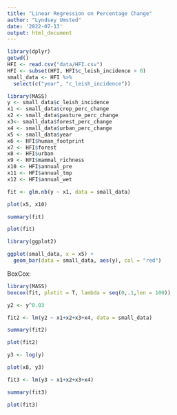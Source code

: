 ```yaml
---
title: "Linear Regression on Percentage Change"
author: "Lyndsey Umsted"
date: '2022-07-13'
output: html_document
---
```


```r
library(dplyr)
getwd()
HFI <- read.csv("data/HFI.csv")
HFI <- subset(HFI, HFI$c_leish_incidence > 0)
small_data <- HFI %>%
  select(c("year", "c_leish_incidence"))

```

```r
library(MASS)
y <- small_data$c_leish_incidence
x1 <- small_data$crop_perc_change
x2 <- small_data$pasture_perc_change
x3<- small_data$forest_perc_change
x4 <- small_data$urban_perc_change
x5 <- small_data$year
x6 <- HFI$human_footprint
x7 <- HFI$forest
x8 <- HFI$urban
x9 <- HFI$mammal_richness
x10 <- HFI$annual_pre
x11 <- HFI$annual_tmp
x12 <- HFI$annual_wet

fit <- glm.nb(y ~ x1, data = small_data)

plot(x5, x10)

summary(fit)

plot(fit)

library(ggplot2)

ggplot(small_data, x = x5) +
  geom_bar(data = small_data, aes(y), col = "red")
```


BoxCox:
```r
library(MASS)
boxcox(fit, plotit = T, lambda = seq(0,.1,len = 100))
```

```r
y2 <- y^0.03

fit2 <- lm(y2 ~ x1+x2+x3+x4, data = small_data)

summary(fit2)

plot(fit2)
```


```r
y3 <- log(y)

plot(x8, y3)

fit3 <- lm(y3 ~ x1+x2+x3+x4)

summary(fit3)

plot(fit3)
```






